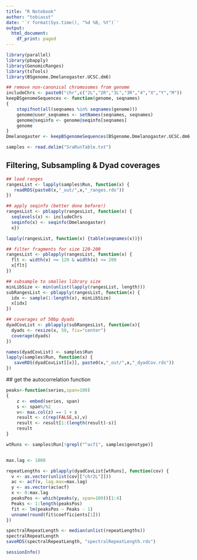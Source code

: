 ```yaml
---
title: "R Notebook"
author: "tobiasst"
date: '`r format(Sys.time(), "%d %B, %Y")`'
output:
  html_document:
    df_print: paged
---
```


```r
library(parallel)
library(pbapply)
library(GenomicRanges)
library(tsTools)
library(BSgenome.Dmelanogaster.UCSC.dm6)

## remove non-canonical chromosomes from genome
includeChrs <- paste0("chr",c("2L","2R","3L","3R","4","X","Y","M"))
keepBSgenomeSequences <- function(genome, seqnames)
{
    stopifnot(all(seqnames %in% seqnames(genome)))
    genome@user_seqnames <- setNames(seqnames, seqnames)
    genome@seqinfo <- genome@seqinfo[seqnames]
    genome
}
Dmelanogaster <- keepBSgenomeSequences(BSgenome.Dmelanogaster.UCSC.dm6, includeChrs)

samples <- read.delim("SraRunTable.txt")

```

## Filtering, Subsampling & Dyad coverages

```r
## load ranges
rangesList <- lapply(samples$Run, function(x) {
   readRDS(paste0(x,"_out/",x,"_ranges.rds"))
})

## apply seqinfo (better done before!)
rangesList <- pblapply(rangesList, function(x) {
  seqlevels(x) <- includeChrs
  seqinfo(x) <- seqinfo(Dmelanogaster)
  x})

lapply(rangesList, function(x) {table(seqnames(x))})

## filter fragments for size 120-200
rangesList <- pblapply(rangesList, function(x) {
  flt <- width(x) >= 120 & width(x) <= 200
  x[flt]
})

## subsample to smalles library size
minLibSize <- min(unlist(lapply(rangesList, length)))
subRangesList <- pblapply(rangesList, function(x) {
  idx <- sample(1:length(x), minLibSize)
  x[idx]
})

## coverages of 50bp dyads
dyadCovList <- pblapply(subRangesList, function(x){
  dyads <- resize(x, 50, fix="center")
  coverage(dyads)
})

names(dyadCovList) <- samples$Run
lapply(samples$Run, function(x) {
   saveRDS(dyadCovList[[x]], paste0(x,"_out/",x,"_dyadCov.rds"))
})

```
 
 ## get the autocorrelation function
 
```r

peaks<-function(series,span=100) 
{ 
	z <- embed(series, span) 
	s <- span%/%2 
	v<- max.col(z) == 1 + s 
	result <- c(rep(FALSE,s),v) 
	result <- result[1:(length(result)-s)] 
	result 
} 

wtRuns <- samples$Run[!grepl("^acf1", samples$genotype)]


max.lag <- 1000

repeatLengths <- pblapply(dyadCovList[wtRuns], function(cov) {
  v <- as.vector(unlist(cov[["chr2L"]]))
  ac <- acf(v, lag.max=max.lag)
  y <- as.vector(ac$acf)
  x <- 0:max.lag
  peaksPos <- which(peaks(y, span=100))[1:4]
  Peaks <- 1:length(peaksPos)
  fit <- lm(peaksPos ~ Peaks - 1)
  unname(round(fit$coefficients[1]))
})

spectralRepeatLength <- median(unlist(repeatLengths))
spectralRepeatLength
saveRDS(spectralRepeatLength, "spectralRepeatLength.rds")
```
 
```r
sessionInfo()
```

